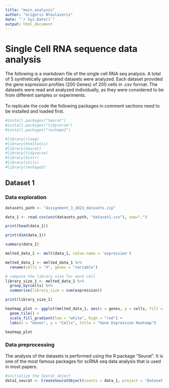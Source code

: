 ```yaml
---
title: "main_analysis"
author: "Grigoris Ntoulaveris"
date: "`r Sys.Date()`"
output: html_document
---
```



# Single Cell RNA sequence data analysis

The following is a markdown file of the single cell RNA seq analysis. A total of 5 synthetically generated datasets were analyzed. Each dataset provided the gene expression profiles (200 Genes) of 200 cells in .csv format. The datasets were read and analyzed individually, as they were considered to be from different samples or experiments.
 \
 \
To replicate the code the following packages in comment sections need to be installed and loaded first.


```r

#install.packages("Seurat")
#install.packages("tidyverse")
#install.packages("reshape2")

```


```r
#library(rlang)
#library(htmltools)
#library(Seurat)
#library(tidyverse)
#library(knitr)
#library(utils)
#library(reshape2)

```

## Dataset 1

### Data exploration


```r

datasets_path <- "Assignment_3_2023_datasets.zip"

data_1 <- read.csv(unz(datasets_path, "dataset1.csv"), sep=",")

print(head(data_1))

```

```r

print(dim(data_1))

```

```r
summary(data_1)
```




```r
melted_data_1 <- melt(data_1, value.name = 'expression')

melted_data_1 <- melted_data_1 %>%
  rename(cells = "X", genes = "variable")

```

```r

# compute the library size for each cell
library_size_1 <- melted_data_1 %>%
  group_by(cells) %>%
  summarise(library_size = sum(expression))

print(library_size_1)


```



```r

heatmap_plot <- ggplot(melted_data_1, aes(x = genes, y = cells, fill = expression)) +
  geom_tile() +
  scale_fill_gradient(low = "white", high = "red") +  
  labs(x = "Genes", y = "Cells", title = "Gene Expression Heatmap")

heatmap_plot

```





### Data preprocessing

The analysis of the datasets is performed using the R package "Seurat". It is one of the most famous packages for scRNA seq data analysis that is used in most papers.


```r

#initialize the Seurat object
data1_seurat <- CreateSeuratObject(counts = data_1, project = 'Dataset 1')


```




